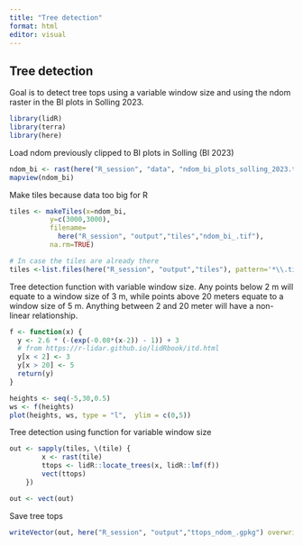 ```yaml
---
title: "Tree detection"
format: html
editor: visual
---
```


## Tree detection

Goal is to detect tree tops using a variable window size and using the ndom raster in the BI plots in Solling 2023.

```r
library(lidR)
library(terra)
library(here)
```

Load ndom previously clipped to BI plots in Solling (BI 2023)

```r
ndom_bi <- rast(here("R_session", "data", "ndom_bi_plots_solling_2023.tif"))
mapview(ndom_bi)
```

Make tiles because data too big for R

```r
tiles <- makeTiles(x=ndom_bi, 
          y=c(3000,3000),
          filename=
            here("R_session", "output","tiles","ndom_bi_.tif"), 
          na.rm=TRUE)

# In case the tiles are already there
tiles <-list.files(here("R_session", "output","tiles"), pattern='*\\.tif', recursive=TRUE, full.names=TRUE)
```

Tree detection function with variable window size. Any points below 2 m will equate to a window size of 3 m, while points above 20 meters equate to a window size of 5 m. Anything between 2 and 20 meter will have a non-linear relationship.

```r
f <- function(x) {
  y <- 2.6 * (-(exp(-0.08*(x-2)) - 1)) + 3 
  # from https://r-lidar.github.io/lidRbook/itd.html
  y[x < 2] <- 3
  y[x > 20] <- 5
  return(y)
}

heights <- seq(-5,30,0.5)
ws <- f(heights)
plot(heights, ws, type = "l",  ylim = c(0,5))
```

Tree detection using function for variable window size

```r
out <- sapply(tiles, \(tile) {
        x <- rast(tile)
        ttops <- lidR::locate_trees(x, lidR::lmf(f))
        vect(ttops)
    })

out <- vect(out)
```

Save tree tops

```r
writeVector(out, here("R_session", "output","ttops_ndom_.gpkg") overwrite=TRUE)
```
